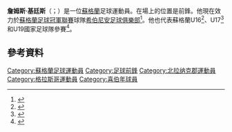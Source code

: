 '''詹姆斯·基廷斯'''（{{lang-en|James Keatings}}；{{bd|1992年|1月20日}}）是一位[[蘇格蘭|蘇格蘭]]足球運動員。在場上的位置是前鋒。他現在效力於[[蘇格蘭足球冠軍聯賽|蘇格蘭足球冠軍聯賽]]球隊[[希伯尼安足球俱樂部|希伯尼安足球俱樂部]]<ref>{{Cite web |url=http://sport.stv.tv/football/clubs/hibernian/1322068-striker-james-keatings-signs-for-hibernian-just-days-after-leaving-hearts/ |title=存档副本 |access-date=2015-06-05 |archive-url=https://web.archive.org/web/20160207051150/http://sport.stv.tv/football/clubs/hibernian/1322068-striker-james-keatings-signs-for-hibernian-just-days-after-leaving-hearts/ |archive-date=2016-02-07 |dead-url=yes }}</ref>。他也代表蘇格蘭U16<ref>{{cite web | url=http://www.scottishfa.co.uk/football_player_profile.cfm?page=106&playerID=115489&squadID=17 | title=James Keatings – U16 Squad | publisher=Scottish Football Association | accessdate=3 February 2012}}</ref>、U17<ref>{{cite web | url=http://www.scottishfa.co.uk/football_player_profile.cfm?page=106&playerID=115489&squadID=13 | title=James Keatings – U17 Squad | publisher=Scottish Football Association | accessdate=3 February 2012}}</ref>和U19國家足球隊參賽<ref>{{cite web | url=http://www.scottishfa.co.uk/football_player_profile.cfm?page=106&playerID=115489&squadID=9 | title=James Keatings – U19 Squad | publisher=Scottish Football Association | accessdate=3 February 2012}}</ref>。
==參考資料==
{{Reflist}}


{{DEFAULTSORT:Keatings, James}}
[[Category:蘇格蘭足球運動員|Category:蘇格蘭足球運動員]]
[[Category:足球前鋒|Category:足球前鋒]]
[[Category:北拉纳克郡運動員|Category:北拉纳克郡運動員]]
[[Category:格拉斯哥運動員|Category:格拉斯哥運動員]]
[[Category:喜伯年球員|Category:喜伯年球員]]